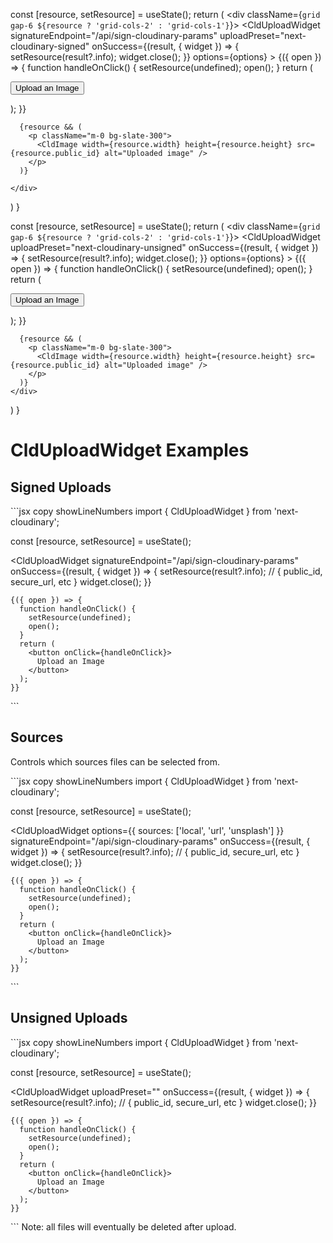 



<Head>
  <title>CldUploadWidget Examples - Next Cloudinary</title>
  <meta name="og:title" content="CldUploadWidget Examples - Next Cloudinary" />
  <meta name="og:url" content={`https://next.cloudinary.dev/clduploadwidget/examples`} />
</Head>

<OgImage
  title="CldUploadWidget Examples"
  twitterTitle="CldUploadWidget Examples"
/>

  const [resource, setResource] = useState();
  return (
    <div className={`grid gap-6 ${resource ? 'grid-cols-2' : 'grid-cols-1'}`}>
      <CldUploadWidget
        signatureEndpoint="/api/sign-cloudinary-params"
        uploadPreset="next-cloudinary-signed"
        onSuccess={(result, { widget }) => {
          setResource(result?.info);
          widget.close();
        }}
        options={options}
      >
        {({ open }) => {
          function handleOnClick() {
            setResource(undefined);
            open();
          }
          return (
            <p className="flex items-center justify-center h-full">
              <button className={styles.button} onClick={handleOnClick}>
                Upload an Image
              </button>
            </p>
          );
        }}
      </CldUploadWidget>

      {resource && (
        <p className="m-0 bg-slate-300">
          <CldImage width={resource.width} height={resource.height} src={resource.public_id} alt="Uploaded image" />
        </p>
      )}
        
    </div>
  )
}

  const [resource, setResource] = useState();
  return (
    <div className={`grid gap-6 ${resource ? 'grid-cols-2' : 'grid-cols-1'}`}>
      <CldUploadWidget
        uploadPreset="next-cloudinary-unsigned"
        onSuccess={(result, { widget }) => {
          setResource(result?.info);
          widget.close();
        }}
        options={options}
      >
        {({ open }) => {
          function handleOnClick() {
            setResource(undefined);
            open();
          }
          return (
            <p className="flex items-center justify-center h-full">
              <button className={styles.button} onClick={handleOnClick}>
                Upload an Image
              </button>
            </p>
          );
        }}
      </CldUploadWidget>

      {resource && (
        <p className="m-0 bg-slate-300">
          <CldImage width={resource.width} height={resource.height} src={resource.public_id} alt="Uploaded image" />
        </p>
      )}
    </div>
  )
}

# CldUploadWidget Examples

## Signed Uploads

<HeaderImage>
  <div>
    <SignedUpload />
  </div>
</HeaderImage>

<CodeBlock>
  ```jsx copy showLineNumbers
  import { CldUploadWidget } from 'next-cloudinary';

  const [resource, setResource] = useState();

  <CldUploadWidget
    signatureEndpoint="/api/sign-cloudinary-params"
    onSuccess={(result, { widget }) => {
      setResource(result?.info); // { public_id, secure_url, etc }
      widget.close();
    }}
  >
    {({ open }) => {
      function handleOnClick() {
        setResource(undefined);
        open();
      }
      return (
        <button onClick={handleOnClick}>
          Upload an Image
        </button>
      );
    }}
  </CldUploadWidget>
  ```
</CodeBlock>

## Sources

Controls which sources files can be selected from.

<HeaderImage>
  <div className="text-center">
    <SignedUpload options={{
      sources: ['local', 'url', 'unsplash']
    }} />
  </div>
</HeaderImage>

<CodeBlock>
  ```jsx copy showLineNumbers
  import { CldUploadWidget } from 'next-cloudinary';

  const [resource, setResource] = useState();

  <CldUploadWidget
    options={{ sources: ['local', 'url', 'unsplash'] }}
    signatureEndpoint="/api/sign-cloudinary-params"
    onSuccess={(result, { widget }) => {
      setResource(result?.info);  // { public_id, secure_url, etc }
      widget.close();
    }}
  >
    {({ open }) => {
      function handleOnClick() {
        setResource(undefined);
        open();
      }
      return (
        <button onClick={handleOnClick}>
          Upload an Image
        </button>
      );
    }}
  </CldUploadWidget>
  ```
</CodeBlock>

## Unsigned Uploads

<HeaderImage>
  <div className="text-center">
    <UnsignedUpload />
  </div>
</HeaderImage>

<CodeBlock>
  ```jsx copy showLineNumbers
  import { CldUploadWidget } from 'next-cloudinary';

  const [resource, setResource] = useState();

  <CldUploadWidget
    uploadPreset="<Your Upload Preset>"
    onSuccess={(result, { widget }) => {
      setResource(result?.info);  // { public_id, secure_url, etc }
      widget.close();
    }}
  >
    {({ open }) => {
      function handleOnClick() {
        setResource(undefined);
        open();
      }
      return (
        <button onClick={handleOnClick}>
          Upload an Image
        </button>
      );
    }}
  </CldUploadWidget>
  ```
</CodeBlock>



<Callout emoji={false}>
  Note: all files will eventually be deleted after upload.
</Callout>